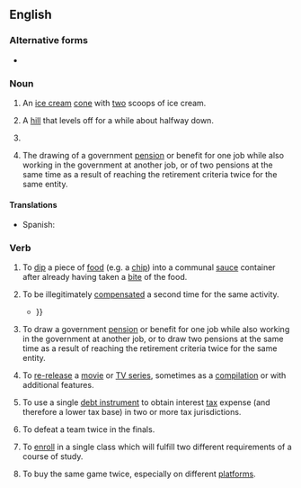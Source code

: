 {{also|double dip}}
==English==

===Alternative forms===
* {{l|en|double dip}}

===Noun===
{{en-noun|head=[[double]]-[[dip]]}}

# {{lb|en|informal}} An [[ice cream]] [[cone]] with [[two]] scoops of ice cream.
#: {{ux|en|We each got '''double-dips''' with chocolate on top and strawberry on the bottom.}}
# {{lb|en|roller coasters}} A [[hill]] that levels off for a while about halfway down.
# {{lb|en|economics}} {{ellipsis of|en|[[double-dip]] [[recession]]|gloss=return to recession after a short period of growth}}
#: {{syn|en|[[W-shaped]] [[recession]]}}
#: {{ux|en|The UK is currently experiencing a '''double-dip'''.}}
# {{lb|en|informal}} The drawing of a government [[pension]] or benefit for one job while also working in the government at another job, or of two pensions at the same time as a result of reaching the retirement criteria twice for the same entity.

====Translations====
{{trans-top|An ice cream cone with two scoops of ice cream.}}
* Spanish: {{t|es|barquillo doble|m}}
{{trans-mid}}
{{trans-bottom}}

{{trans-top|A hill that levels off for a while about halfway down.}}
{{trans-mid}}
{{trans-bottom}}

===Verb===
{{en-verb|++}}

# {{lb|en|informal}} To [[dip]] a piece of [[food]] (e.g. a [[chip]]) into a communal [[sauce]] container after already having taken a [[bite]] of the food.
#: {{ux|en|I don't mind '''double-dipping''' when eating with my family, but I'd be embarrassed to do it when out with friends.}}
# {{lb|en|informal}} To be illegitimately [[compensate]]d a second time for the same activity.
#: {{ux|en|He got caught '''double-dipping''' by billing the government directly as well as the primary contractor.}}
#* {{quote-book|en|year=2006|author=Wulf Kansteiner|title=In pursuit of German memory: history, television, and politics after Auschwitz|passage=They worried about the possibility that some forced laborers, in particular Jewish survivors, might be '''double-dipping''', that is, that they might be collecting compensation for their work as forced laborers while continuing to receive payments as Holocaust survivors and thus absorbing funds that should be directed toward other groups of victims {{...}}}}
# {{lb|en|informal}} To draw a government [[pension]] or benefit for one job while also working in the government at another job, or to draw two pensions at the same time as a result of reaching the retirement criteria twice for the same entity.
# {{lb|en|television|cinema}} To [[re-release]] a [[movie]] or [[TV series]], sometimes as a [[compilation]] or with additional features.
# {{lb|en|US|finance}} To use a single [[debt instrument]] to obtain interest [[tax]] expense (and therefore a lower tax base) in two or more tax jurisdictions.
# {{lb|en|softball}} To defeat a team twice in the finals.
#: {{ux|en|SPC Ladies '''double-dipped''' the Sudbury Storm in the NSA Canadian World Series.}}
# {{lb|en|higher|_|education}} To [[enroll]] in a single class which will fulfill two different requirements of a course of study.
# {{lb|en|video gaming}} To buy the same game twice, especially on different [[platform]]s.
#: {{ux|en|I usually don't '''double-dip''', but this port convinced me to with its additional content and improved graphics.}}